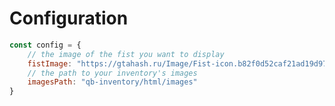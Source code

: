 # Configuration

```js
const config = {
    // the image of the fist you want to display
    fistImage: "https://gtahash.ru/Image/Fist-icon.b82f0d52caf21ad19d97f6fb77056a77.png",
    // the path to your inventory's images
    imagesPath: "qb-inventory/html/images"
}
```